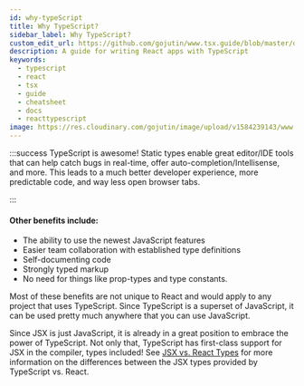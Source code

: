 ```yaml
---
id: why-typeScript
title: Why TypeScript?
sidebar_label: Why TypeScript?
custom_edit_url: https://github.com/gojutin/www.tsx.guide/blob/master/docs/introduction/why-typeScript.mdx
description: A guide for writing React apps with TypeScript
keywords:
  - typescript
  - react
  - tsx
  - guide
  - cheatsheet
  - docs
  - reacttypescript
image: https://res.cloudinary.com/gojutin/image/upload/v1584239143/www.tsx.guide/tsx-guide-logo.png
---
```



:::success TypeScript is awesome!
Static types enable great editor/IDE tools that can help catch bugs in real-time, offer auto-completion/Intellisense, and more. This leads to a much better developer experience, more predictable code, and way less open browser tabs.

<CodeGif src="https://res.cloudinary.com/gojutin/image/upload/v1584819164/www.tsx.guide/react-typescript-vscode.gif" />

:::

#### Other benefits include:

- The ability to use the newest JavaScript features
- Easier team collaboration with established type definitions
- Self-documenting code
- Strongly typed markup
- No need for things like prop-types and type constants.

Most of these benefits are not unique to React and would apply to any project that uses TypeScript. Since TypeScript is a superset of JavaScript, it can be used pretty much anywhere that you can use JavaScript.

Since JSX is just JavaScript, it is already in a great position to embrace the power of TypeScript. Not only that, TypeScript has first-class support for JSX in the compiler, types included! See [JSX vs. React Types](../tsx-files/jsx-vs-react-types.mdx) for more information on the differences between the JSX types provided by TypeScript vs. React.
